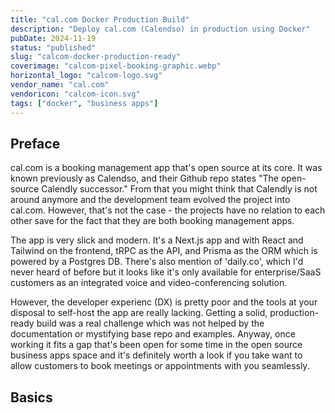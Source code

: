 ```yaml
---
title: "cal.com Docker Production Build"
description: "Deploy cal.com (Calendso) in production using Docker"
pubDate: 2024-11-19
status: "published"
slug: "calcom-docker-production-ready"
coverimage: "calcom-pixel-booking-graphic.webp"
horizontal_logo: "calcom-logo.svg"
vendor_name: "cal.com"
vendoricon: "calcom-icon.svg"
tags: ["docker", "business apps"]
---
```


## Preface

cal.com is a booking management app that's open source at its core. It was known previously as Calendso, and their Github repo states "The open-source Calendly successor." From that you might think that Calendly is not around anymore and the development team evolved the project into cal.com. However, that's not the case - the projects have no relation to each other save for the fact that they are both booking management apps.

The app is very slick and modern. It's a Next.js app and with React and Tailwind on the frontend, tRPC as the API, and Prisma as the ORM which is powered by a Postgres DB. There's also mention of 'daily.co', which I'd never heard of before but it looks like it's only available for enterprise/SaaS customers as an integrated voice and video-conferencing solution.

However, the developer experienc (DX) is pretty poor and the tools at your disposal to self-host the app are really lacking. Getting a solid, production-ready build was a real challenge which was not helped by the documentation or mystifying base repo and examples. Anyway, once working it fits a gap that's been open for some time in the open source business apps space and it's definitely worth a look if you take want to allow customers to book meetings or appointments with you seamlessly.

## Basics

